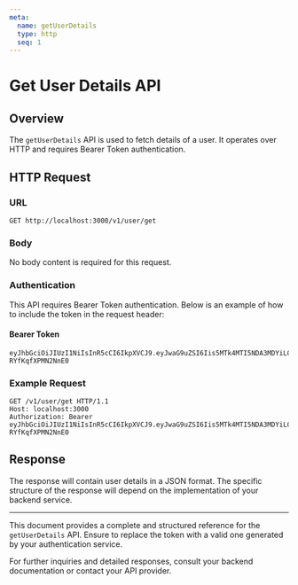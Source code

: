 ```yaml
---
meta:
  name: getUserDetails
  type: http
  seq: 1
---
```


# Get User Details API

## Overview

The `getUserDetails` API is used to fetch details of a user. It operates over HTTP and requires Bearer Token authentication.

## HTTP Request

### URL

```text
GET http://localhost:3000/v1/user/get
```

### Body

No body content is required for this request.

### Authentication

This API requires Bearer Token authentication. Below is an example of how to include the token in the request header:

#### Bearer Token

```text
eyJhbGciOiJIUzI1NiIsInR5cCI6IkpXVCJ9.eyJwaG9uZSI6Iis5MTk4MTI5NDA3MDYiLCJ1aWQiOiJhZnJ3dXZkXzFqIn0.se2WRRJhST9uvOyhTwunvJiiMYD-RYfKqfXPMN2NnE0
```

### Example Request

```http
GET /v1/user/get HTTP/1.1
Host: localhost:3000
Authorization: Bearer eyJhbGciOiJIUzI1NiIsInR5cCI6IkpXVCJ9.eyJwaG9uZSI6Iis5MTk4MTI5NDA3MDYiLCJ1aWQiOiJhZnJ3dXZkXzFqIn0.se2WRRJhST9uvOyhTwunvJiiMYD-RYfKqfXPMN2NnE0
```

## Response

The response will contain user details in a JSON format. The specific structure of the response will depend on the implementation of your backend service.

---

This document provides a complete and structured reference for the `getUserDetails` API. Ensure to replace the token with a valid one generated by your authentication service. 

For further inquiries and detailed responses, consult your backend documentation or contact your API provider.